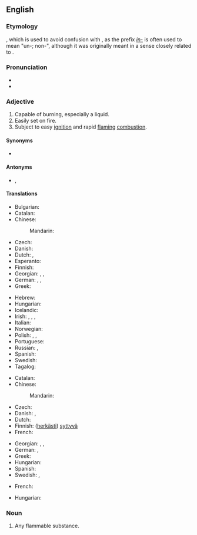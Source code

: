 ==English==

===Etymology===
{{back-form|en|inflammable}}, which is used to avoid confusion with {{m|en|non-flammable}}, as the prefix ''[[in-#Etymology 2|in-]]'' is often used to mean "un-; non-", although it was originally meant in a sense closely related to {{m|en|en-}}.

===Pronunciation===
* {{IPA|en|/ˈflæməbəl/}}
* {{audio|en|LL-Q1860 (eng)-Vealhurl-flammable.wav|Audio (RP)}}

===Adjective===
{{en-adj}}

# Capable of burning, especially a liquid.
# Easily set on fire.
# Subject to easy [[ignition]] and rapid [[flaming]] [[combustion]].

====Synonyms====
* {{l|en|inflammable}}

====Antonyms====
* {{l|en|non-flammable}}, {{l|en|nonflammable}}

====Translations====
{{trans-top-also|capable of burning|inflammable}}
* Bulgarian: {{t|bg|леснозапалим|sc=Cyrl}}
* Catalan: {{t+|ca|inflamable}}
* Chinese:
*: Mandarin: {{t+|cmn|易燃|tr=yìrán|sc=Hani}}
* Czech: {{t+|cs|hořlavý}}
* Danish: {{t|da|brændbar}}
* Dutch: {{t+|nl|ontvlambaar}}, {{t+|nl|brandbaar}}
* Esperanto: {{t|eo|brulema}}
* Finnish: {{t+|fi|palava}}
* Georgian: {{t+|ka|აალებადი}}, {{t|ka|წვადი}}, {{t|ka|ცეცხლსაშიში}}
* German: {{t+|de|brennbar}}, {{t|de|entzündbar}}, {{t|de|entflammbar}}
* Greek: {{t+|el|εύφλεκτος}}
{{trans-mid}}
* Hebrew: {{t|he|דליק|m|tr=dalík}}
* Hungarian: {{t+|hu|éghető}}
* Icelandic: {{t|is|eldfimur}}
* Irish: {{t|ga|inlasta}}, {{t|ga|so-lasta}}, {{t|ga|so-adhainte}}, {{t|ga|inadhainte}}
* Italian: {{t+|it|infiammabile}}
* Norwegian: {{t|no|brennbar}}
* Polish: {{t+|pl|łatwopalny|m}}, {{t|pl|łatwopalna|f}}, {{t|pl|łatwopalne|n}}
* Portuguese: {{t+|pt|inflamável|m|f}}
* Russian: {{t+|ru|огнеопа́сный}}, {{t+|ru|легковоспламеня́ющийся}}
* Spanish: {{t+|es|inflamable}}
* Swedish: {{t+|sv|brännbar}}
* Tagalog: {{t|tl|takaw-apoy}}
{{trans-bottom}}

{{trans-top|easily set on fire}} <!---was "volatile"...was the "subject to easy ignition" sense intended instead?--->
* Catalan: {{t+|ca|inflamable}}
* Chinese:
*: Mandarin: {{t+|cmn|易燃|tr=Yì rán}}
* Czech: {{t+|cs|hořlavý}}
* Danish: {{t+|da|brandfarlig}}, {{t|da|letantændelig}}
* Dutch: {{t|nl|licht ontvlambaar}}
* Finnish: ([[herkkä|herkästi]]) [[syttyvä]]
* French: {{t+|fr|inflammable}}
{{trans-mid}}
* Georgian: {{t+|ka|აალებადი}}, {{t|ka|წვადი}}, {{t|ka|ცეცხლსაშიში}}
* German: {{t+|de|feuergefährlich}}, {{t|de|leichtentzündlich}}
* Greek: {{t+|el|εύφλεκτος}}
* Hungarian: {{t+|hu|gyúlékony}}
* Spanish: {{t+|es|inflamable}}
* Swedish: {{t+|sv|lättantändlig}}, {{t|sv|brandfarlig}}
{{trans-bottom}}

{{trans-top|subject to easy ignition and rapid flaming combustion}}
* French: {{t+|fr|inflammable}}
{{trans-mid}}
* Hungarian: {{t+|hu|lobbanékony}}
{{trans-bottom}}

===Noun===
{{en-noun}}

# Any flammable substance.